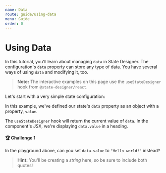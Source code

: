 ```yaml
---
name: Data
route: guide/using-data
menu: Guide
order: 0
---
```



# Using Data

In this tutorial, you'll learn about managing `data` in State Designer. The configuration's `data` property can store any type of data. You have several ways of using `data` and modifying it, too.

> **Note:** The interactive examples on this page use the `useStateDesigner` hook from `@state-designer/react`.

Let's start with a very simple state configuration:

<LiveView code={Snippets.basicData} />

In this example, we've defined our state's `data` property as an object with a property, `value`.

The `useStateDesigner` hook will return the current value of `data`. In the component's JSX, we're displaying `data.value` in a heading.

#### 🏆 Challenge 1

In the playground above, can you set `data.value` to `"Hello world!"` instead?

> **Hint:** You'll be creating a _string_ here, so be sure to include both quotes!
